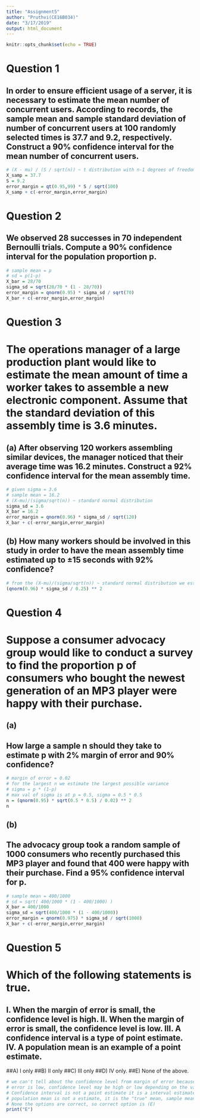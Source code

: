 ```yaml
---
title: "Assignment5"
author: "Pruthvi(CE16B034)"
date: "3/17/2019"
output: html_document
---
```


```r
knitr::opts_chunk$set(echo = TRUE)
```

# Question 1
## In order to ensure efficient usage of a server, it is necessary to estimate the mean number of concurrent users. According to records, the sample mean and sample standard deviation of number of concurrent users at 100 randomly selected times is 37.7 and 9.2, respectively. Construct a 90% confidence interval for the mean number of concurrent users.

```r
# (X - mu) / (S / sqrt(n)) ~ t distribution with n-1 degrees of freedom 
X_samp = 37.7
S = 9.2
error_margin = qt(0.95,99) * S / sqrt(100)
X_samp + c(-error_margin,error_margin)
```

# Question 2
## We observed 28 successes in 70 independent Bernoulli trials. Compute a 90% confidence interval for the population proportion p.

```r
# sample mean = p
# sd = p(1-p)
X_bar = 28/70
sigma_sd = sqrt(28/70 * (1 - 28/70))
error_margin = qnorm(0.95) * sigma_sd / sqrt(70)
X_bar + c(-error_margin,error_margin)
```

# Question 3 
# The operations manager of a large production plant would like to estimate the mean amount of time a worker takes to assemble a new electronic component. Assume that the standard deviation of this assembly time is 3.6 minutes.

## (a) After observing 120 workers assembling similar devices, the manager noticed that their average time was 16.2 minutes. Construct a 92% confidence interval for the mean assembly time.

```r
# given sigma = 3.6
# sample mean = 16.2
# (X-mu)/(sigma/sqrt(n)) ~ standard normal distribution
sigma_sd = 3.6
X_bar = 16.2
error_margin = qnorm(0.96) * sigma_sd / sqrt(120)
X_bar + c(-error_margin,error_margin)
```

## (b) How many workers should be involved in this study in order to have the mean assembly time estimated up to ±15 seconds with 92% confidence?

```r
# from the (X-mu)/(sigma/sqrt(n)) ~ standard normal distribution we estimate the formula for n
(qnorm(0.96) * sigma_sd / 0.25) ** 2
```

# Question 4
# Suppose a consumer advocacy group would like to conduct a survey to find the proportion p of consumers who bought the newest generation of an MP3 player were happy with their purchase.
## (a)
## How large a sample n should they take to estimate p with 2% margin of error and 90% confidence?

```r
# margin of error = 0.02
# for the largest n we estimate the largest possible variance 
# sigma = p * (1-p)
# max val of sigma is at p = 0.5, sigma = 0.5 * 0.5
n = (qnorm(0.95) * sqrt(0.5 * 0.5) / 0.02) ** 2
n
```

## (b)
## The advocacy group took a random sample of 1000 consumers who recently purchased this MP3 player and found that 400 were happy with their purchase. Find a 95% confidence interval for p.

```r
# sample mean = 400/1000
# sd = sqrt( 400/1000 * (1 - 400/1000) )
X_bar = 400/1000
sigma_sd = sqrt(400/1000 * (1 - 400/1000))
error_margin = qnorm(0.975) * sigma_sd / sqrt(1000)
X_bar + c(-error_margin,error_margin)
```

# Question 5
# Which of the following statements is true.
## I. When the margin of error is small, the confidence level is high. II. When the margin of error is small, the confidence level is low. III. A confidence interval is a type of point estimate. IV. A population mean is an example of a point estimate.
##A) I only
##B) II only
##C) III only
##D) IV only.
##E) None of the above.

```r
# we can't tell about the confidence level from margin of error because the variance is unknown, even if the margin of-
# error is low, confidence level may be high or low depending on the variance
# Confidence interval is not a point estimate it is a interval estimate
# population mean is not a estimate, it is the "true" mean, sample mean is an example of point estimate
# None the options are correct, so correct option is (E)
print("E")
```